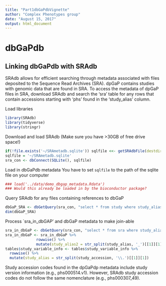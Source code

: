```yaml
---
title: "Part1dbGaPdbVignette"
author: "Complex Phenotypes group"
date: "August 15, 2017"
output: html_document
---
```


# dbGaPdb 

## Linking dbGaPdb with SRAdb 

SRAdb allows for efficient searching through metadata associated with files deposited to the Sequence Read Archives (SRA). dpGaP contains studies with genomic data that are found in SRA. To access the metadata of dpGaP files in SRA, download SRAdb and search the 'sra' table for any rows that contain accessions starting with 'phs' found in the 'study_alias' column. 

Load libraries

```r
library(SRAdb)
library(tidyverse)
library(stringr)
```

Download and load SRAdb (Make sure you have >30GB of free drive space!)

```r
if(!file.exists('~/SRAmetadb.sqlite')) sqlfile <<- getSRAdbFile(destdir='~/',destfile='SRAmetadb.sqlite.gz')
sqlfile = '~/SRAmetadb.sqlite'
sra_con <- dbConnect(SQLite(), sqlfile)
```

Load in dbGaPdb metadata
You have to set `sqlfile` to the path of the sqlite file on your computer
```r
### load('../data/demo_dbgap_metadata.Rdata') 
### Would this already be loaded in by the bioconductor package?
```
Query SRAdb for any files containing references to dbGaP
```r
dbGaP_SRA <- dbGetQuery(sra_con, "select * from study where study_alias like 'phs%'")
dim(dbGaP_SRA)
```

Process `sra_in_dbGAP' and dbGaP metadata to make join-able
```r
sra_in_dbGaP <- dbGetQuery(sra_con, "select * from sra where study_alias like 'phs%'")
sra_in_dbGaP <- sra_in_dbGaP %>% 
              rowwise() %>% 
              mutate(study_alias2 = str_split(study_alias, '_')[[1]][1])
tables$study_variable_info <- tables$study_variable_info %>% 
  rowwise() %>% 
  mutate(study_alias = str_split(study_accession, '\\.')[[1]][1])
```
Study accession codes found in the dpGaPdp metadata include study version information (e.g., phs000514.v1). However, SRAdb study accession codes do not follow the same nomenclature (e.g., phs000307_49). 